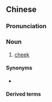 ==Chinese==
{{zh-forms}}

===Pronunciation===
{{zh-pron
|c=min6 zyu1
|cat=n
}}

===Noun===
{{zh-noun}}

# {{lb|zh|Cantonese|anatomy}} [[cheek]]

====Synonyms====
* {{zh-l|臉頰}}

====Derived terms====
{{zh-der|面珠墩}}